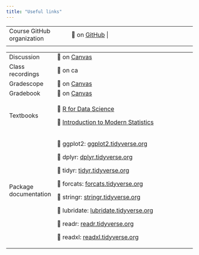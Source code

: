 ```yaml
---
title: "Useful links"
---
```


|  |  |  |
|----|----|----|
| Course GitHub organization | 🔗 on [GitHub](https://github.com/renr213) \| |  |
|  |  |  |

+-----------------------+-----------------------------------------------------------------------------+
| Discussion            | 🔗 on [Canvas](https://edstem.org/us/courses/50730/discussion/)             |
+-----------------------+-----------------------------------------------------------------------------+
| Class recordings      | 🔗 on ca                                                                    |
+-----------------------+-----------------------------------------------------------------------------+
| Gradescope            | 🔗 on [Canvas](https://canvas.duke.edu/courses/26106/external_tools/181)    |
+-----------------------+-----------------------------------------------------------------------------+
| Gradebook             | 🔗 on [Canvas](https://canvas.duke.edu/courses/26106/gradebook)             |
+-----------------------+-----------------------------------------------------------------------------+
| Textbooks             | 🔗 [R for Data Science](https://r4ds.hadley.nz/)                            |
|                       |                                                                             |
|                       | 🔗 [Introduction to Modern Statistics](https://openintro-ims2.netlify.app/) |
+-----------------------+-----------------------------------------------------------------------------+
| Package documentation | 🔗 ggplot2: [ggplot2.tidyverse.org](https://ggplot2.tidyverse.org/)         |
|                       |                                                                             |
|                       | 🔗 dplyr: [dplyr.tidyverse.org](https://dplyr.tidyverse.org/)               |
|                       |                                                                             |
|                       | 🔗 tidyr: [tidyr.tidyverse.org](https://tidyr.tidyverse.org/)               |
|                       |                                                                             |
|                       | 🔗 forcats: [forcats.tidyverse.org](https://forcats.tidyverse.org/)         |
|                       |                                                                             |
|                       | 🔗 stringr: [stringr.tidyverse.org](https://stringr.tidyverse.org/)         |
|                       |                                                                             |
|                       | 🔗 lubridate: [lubridate.tidyverse.org](https://lubridate.tidyverse.org/)   |
|                       |                                                                             |
|                       | 🔗 readr: [readr.tidyverse.org](https://readr.tidyverse.org/)               |
|                       |                                                                             |
|                       | 🔗 readxl: [readxl.tidyverse.org](https://readxl.tidyverse.org/)            |
+-----------------------+-----------------------------------------------------------------------------+
